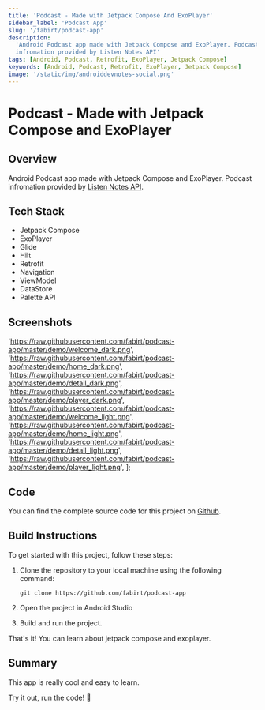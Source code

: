 ```yaml
---
title: 'Podcast - Made with Jetpack Compose And ExoPlayer'
sidebar_label: 'Podcast App'
slug: '/fabirt/podcast-app'
description:
  'Android Podcast app made with Jetpack Compose and ExoPlayer. Podcast
  infromation provided by Listen Notes API'
tags: [Android, Podcast, Retrofit, ExoPlayer, Jetpack Compose]
keywords: [Android, Podcast, Retrofit, ExoPlayer, Jetpack Compose]
image: '/static/img/androiddevnotes-social.png'
---
```



# Podcast - Made with Jetpack Compose and ExoPlayer

## Overview

Android Podcast app made with Jetpack Compose and ExoPlayer. Podcast infromation
provided by [Listen Notes API](https://www.listennotes.com/).

## Tech Stack

- Jetpack Compose
- ExoPlayer
- Glide
- Hilt
- Retrofit
- Navigation
- ViewModel
- DataStore
- Palette API

## Screenshots

  'https://raw.githubusercontent.com/fabirt/podcast-app/master/demo/welcome_dark.png',
  'https://raw.githubusercontent.com/fabirt/podcast-app/master/demo/home_dark.png',
  'https://raw.githubusercontent.com/fabirt/podcast-app/master/demo/detail_dark.png',
  'https://raw.githubusercontent.com/fabirt/podcast-app/master/demo/player_dark.png',
  'https://raw.githubusercontent.com/fabirt/podcast-app/master/demo/welcome_light.png',
  'https://raw.githubusercontent.com/fabirt/podcast-app/master/demo/home_light.png',
  'https://raw.githubusercontent.com/fabirt/podcast-app/master/demo/detail_light.png',
  'https://raw.githubusercontent.com/fabirt/podcast-app/master/demo/player_light.png',
];

<ImageDisplay imageUrls={imageUrls} />

## Code

You can find the complete source code for this project on
[Github](https://github.com/fabirt/podcast-app).

## Build Instructions

To get started with this project, follow these steps:

1. Clone the repository to your local machine using the following command:

   ```
   git clone https://github.com/fabirt/podcast-app
   ```

2. Open the project in Android Studio

3. Build and run the project.

That's it! You can learn about jetpack compose and exoplayer.

## Summary

This app is really cool and easy to learn.

Try it out, run the code! 🐣
